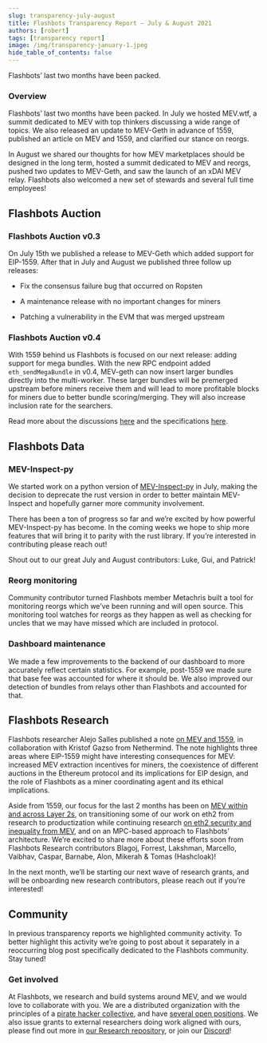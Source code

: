 ```yaml
---
slug: transparency-july-august
title: Flashbots Transparency Report — July & August 2021
authors: [robert]
tags: [transparency report]
image: /img/transparency-january-1.jpeg
hide_table_of_contents: false
---
```

Flashbots’ last two months have been packed.
<!--truncate-->
### Overview
Flashbots’ last two months have been packed. In July we hosted MEV.wtf, a summit dedicated to MEV with top thinkers discussing a wide range of topics. We also released an update to MEV-Geth in advance of 1559, published an article on MEV and 1559, and clarified our stance on reorgs.

In August we shared our thoughts for how MEV marketplaces should be designed in the long term, hosted a summit dedicated to MEV and reorgs, pushed two updates to MEV-Geth, and saw the launch of an xDAI MEV relay. Flashbots also welcomed a new set of stewards and several full time employees!

## Flashbots Auction
### Flashbots Auction v0.3

On July 15th we published a release to MEV-Geth which added support for EIP-1559. After that in July and August we published three follow up releases:
* Fix the consensus failure bug that occurred on Ropsten

* A maintenance release with no important changes for miners

* Patching a vulnerability in the EVM that was merged upstream

### Flashbots Auction v0.4

With 1559 behind us Flashbots is focused on our next release: adding support for mega bundles. With the new RPC endpoint added `eth_sendMegaBundle` in v0.4, MEV-geth can now insert larger bundles directly into the multi-worker. These larger bundles will be premerged upstream before miners receive them and will lead to more profitable blocks for miners due to better bundle scoring/merging. They will also increase inclusion rate for the searchers.

Read more about the discussions [here](https://github.com/flashbots/pm/discussions/52) and the specifications [here](https://docs.flashbots.net/flashbots-auction/releases/alpha-v0.6).

## Flashbots Data
### MEV-Inspect-py
We started work on a python version of [MEV-Inspect-py](https://github.com/flashbots/mev-inspect-py) in July, making the decision to deprecate the rust version in order to better maintain MEV-Inspect and hopefully garner more community involvement.

There has been a ton of progress so far and we’re excited by how powerful MEV-Inspect-py has become. In the coming weeks we hope to ship more features that will bring it to parity with the rust library. If you’re interested in contributing please reach out!

Shout out to our great July and August contributors: Luke, Gui, and Patrick!

### Reorg monitoring

Community contributor turned Flashbots member Metachris built a tool for monitoring reorgs which we’ve been running and will open source. This monitoring tool watches for reorgs as they happen as well as checking for uncles that we may have missed which are included in protocol.

### Dashboard maintenance
We made a few improvements to the backend of our dashboard to more accurately reflect certain statistics. For example, post-1559 we made sure that base fee was accounted for where it should be. We also improved our detection of bundles from relays other than Flashbots and accounted for that.
## Flashbots Research

Flashbots researcher Alejo Salles published a note [on MEV and 1559](https://hackmd.io/@flashbots/MEV-1559), in collaboration with Kristof Gazso from Nethermind. The note highlights three areas where EIP-1559 might have interesting consequences for MEV: increased MEV extraction incentives for miners, the coexistence of different auctions in the Ethereum protocol and its implications for EIP design, and the role of Flashbots as a miner coordinating agent and its ethical implications.

Aside from 1559, our focus for the last 2 months has been on [MEV within and across Layer 2s](https://github.com/flashbots/mev-research/blob/main/FRPs/completed/FRP-16.md), on transitioning some of our work on eth2 from research to productization while continuing research [on eth2 security and inequality from MEV](https://github.com/flashbots/mev-research/blob/main/FRPs/completed/FRP-15.md), and on an MPC-based approach to Flashbots’ architecture. We’re excited to share more about these efforts soon from Flashbots Research contributors Blagoj, Forrest, Lakshman, Marcello, Vaibhav, Caspar, Barnabe, Alon, Mikerah & Tomas (Hashcloak)!

In the next month, we’ll be starting our next wave of research grants, and will be onboarding new research contributors, please reach out if you’re interested!

## Community
In previous transparency reports we highlighted community activity. To better highlight this activity we’re going to post about it separately in a reoccurring blog post specifically dedicated to the Flashbots community. Stay tuned!

### Get involved
At Flashbots, we research and build systems around MEV, and we would love to collaborate with you. We are a distributed organization with the principles of a [pirate hacker collective](https://www.youtube.com/watch?v=T0fAznO1wA8), and have [several open positions](https://jobs.flashbots.net/). We also issue grants to external researchers doing work aligned with ours, please find out more in [our Research repository](https://github.com/flashbots/mev-research), or join our [Discord](https://discord.gg/7hvTycdNcK)!
